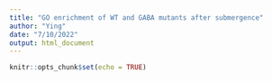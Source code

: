 ```yaml
---
title: "GO enrichment of WT and GABA mutants after submergence"
author: "Ying"
date: "7/10/2022"
output: html_document
---
```


```r
knitr::opts_chunk$set(echo = TRUE)
```

